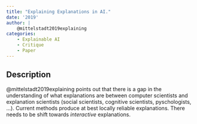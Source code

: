 ```yaml
---
title: "Explaining Explanations in AI."
date: '2019'
author: |
    @mittelstadt2019explaining
categories:
    - Explainable AI
    - Critique
    - Paper
---
```


## Description

@mittelstadt2019explaining points out that there is a gap in the understanding of what explanations are between computer scientists and explanation scientists (social scientists, cognitive scientists, pyschologists, ...). Current methods produce at best locally reliable explanations. There needs to be shift towards *interactive* explanations.